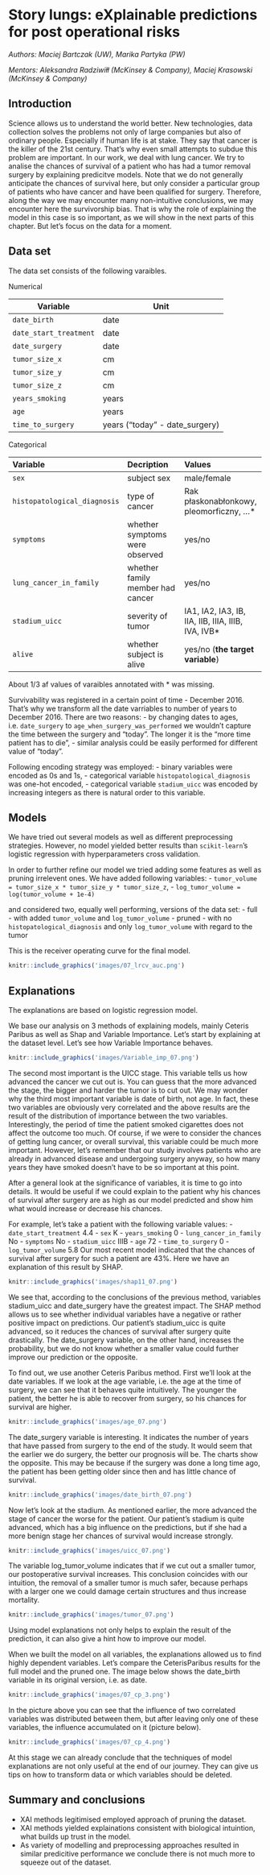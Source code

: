 # Story lungs: eXplainable predictions for post operational risks {#story-lungs}

*Authors: Maciej Bartczak (UW), Marika Partyka (PW)*

*Mentors: Aleksandra Radziwiłł (McKinsey & Company), Maciej Krasowski (McKinsey & Company)*




## Introduction 
 Science allows us to understand the world better. New technologies, data collection solves the problems not only of large companies but also of ordinary people. Especially if human life is at stake.
 They say that cancer is the killer of the 21st century. That's why even small attempts to subdue this problem are important. 
 In our work, we deal with lung cancer. We try to analise the chances of survival of a patient who has had a tumor removal surgery by explaining predicitve models. Note that we do not generally anticipate the chances of survival here, but only consider a particular group of patients who have cancer and have been qualified for surgery. Therefore, along the way we may encounter many non-intuitive conclusions, we may encounter here the survivorship bias. That is why the role of explaining the model in this case is so important, as we will show in the next parts of this chapter. But let's focus on the data for a moment.


## Data set 

The data set consists of the following varaibles.

Numerical

Variable | Unit
--- | ---
`date_birth` | date
`date_start_treatment` | date
`date_surgery` | date
`tumor_size_x` | cm
`tumor_size_y` | cm
`tumor_size_z` | cm
`years_smoking` | years
`age` | years
`time_to_surgery` | years ("today" - date_surgery)

Categorical

Variable | Decription | Values
:--- | :--- | :---
`sex` | subject sex | male/female
`histopatological_diagnosis` | type of cancer | Rak płaskonabłonkowy, pleomorficzny, ...*
`symptoms` | whether symptoms were observed | yes/no
`lung_cancer_in_family` | whether family member had cancer | yes/no
`stadium_uicc` | severity of tumor | IA1, IA2, IA3, IB, IIA, IIB, IIIA, IIIB, IVA, IVB*
`alive` | whether subject is alive | yes/no (**the target variable**)

About 1/3 af values of varaibles annotated with * was missing.

Survivability was registered in a certain point of time - December 2016. That's why we transform all the date varriables to number of years to December 2016. There are two reasons:
- by changing dates to ages, i.e. `date_surgery` to `age_when_surgery_was_performed` we wouldn't capture the time between the surgery and "today". The longer it is the "more time patient has to die", 
- similar analysis could be easily performed for different value of "today".

Following encoding strategy was employed:
- binary variables were encoded as 0s and 1s,
- categorical variable `histopatological_diagnosis` was one-hot encoded,
- categorical variable `stadium_uicc` was encoded by increasing integers as there is natural order to this variable.

## Models

We have tried out several models as well as different preprocessing strategies. However, no model yielded better results than `scikit-learn`'s logistic regression with hyperparameters cross validation. 

In order to further refine our model we tried adding some features as well as pruning irrelevent ones. We have added following variables:
- `tumor_volume = tumor_size_x * tumor_size_y * tumor_size_z`,
- `log_tumor_volume = log(tumor_volume + 1e-4)`

and considered two, equally well performing, versions of the data set:
- full - with added `tumor_volume` and `log_tumor_volume`
- pruned - with no `histopatological_diagnosis` and only `log_tumor_volume` with regard to the tumor

This is the receiver operating curve for the final model.
```r
knitr::include_graphics('images/07_lrcv_auc.png')
```


## Explanations
The explanations are based on logistic regression model. 

We base our analysis on 3 methods of explaining models, mainly Ceteris Paribus as well as Shap and Variable Importance. Let's start by explaining at the dataset level. Let's see how Variable Importance behaves.

```r
knitr::include_graphics('images/Variable_imp_07.png')
```

The second most important is the UICC stage. This variable tells us how advanced the cancer we cut out is. You can guess that the more advanced the stage, the bigger and harder the tumor is to cut out. We may wonder why the third most important variable is date of birth, not age. In fact, these two variables are obviously very correlated and the above results are the result of the distribution of importance between the two variables. Interestingly, the period of time the patient smoked cigarettes does not affect the outcome too much. Of course, if we were to consider the chances of getting lung cancer, or overall survival, this variable could be much more important. However, let's remember that our study involves patients who are already in advanced disease and undergoing surgery anyway, so how many years they have smoked doesn't have to be so important at this point.

After a general look at the significance of variables, it is time to go into details.  It would be useful if we could explain to the patient why his chances of survival after surgery are as high as our model predicted and show him what would increase or decrease his chances.

For example, let's take a patient with the following variable values: 
- `date_start_treatment` 4.4
- `sex` K
- `years_smoking` 0
- `lung_cancer_in_family` No
- `symptoms` No
- `stadium_uicc` IIIB
- `age` 72
- `time_to_surgery` 0
- `log_tumor_volume` 5.8
Our most recent model indicated that the chances of survival after surgery for such a patient are $43\%.$
Here we have an explanation of this result by SHAP.
```r
knitr::include_graphics('images/shap11_07.png')
```


We see that, according to the conclusions of the previous method, variables stadium_uicc and date_surgery have the greatest impact. The SHAP method allows us to see whether individual variables have a negative or rather positive impact on predictions. Our patient's stadium_uicc is quite advanced, so it reduces the chances of survival after surgery quite drastically. The date_surgery variable, on the other hand, increases the probability, but we do not know whether a smaller value could further improve our prediction or the opposite.

To find out, we use another Ceteris Paribus method. First we'll look at the date variables.
If we look at the age variable, i.e. the age at the time of surgery, we can see that it behaves quite intuitively. The younger the patient, the better he is able to recover from surgery, so his chances for survival are higher.

```r
knitr::include_graphics('images/age_07.png')
```



The date_surgery variable is interesting. It indicates the number of years that have passed from surgery to the end of the study. It would seem that the earlier we do surgery, the better our prognosis will be. The charts show the opposite. This may be because if the surgery was done a long time ago, the patient has been getting older since then and has little chance of survival.
```r
knitr::include_graphics('images/date_birth_07.png')
```



Now let's look at the stadium. As mentioned earlier, the more advanced the stage of cancer the worse for the patient. Our patient's stadium is quite advanced, which has a big influence on the predictions, but if she had a more benign stage her chances of survival would increase strongly.

```r
knitr::include_graphics('images/uicc_07.png')
```


The variable log_tumor_volume indicates that if we cut out a smaller tumor, our postoperative survival increases. This conclusion coincides with our intuition, the removal of a smaller tumor is much safer, because perhaps with a larger one we could damage certain structures and thus increase mortality.
```r
knitr::include_graphics('images/tumor_07.png')
```



 Using model explanations not only helps to explain the result of the prediction, it can also give a hint how to improve our model.
 
 When we built the model on all variables, the explanations allowed us to find highly dependent variables. Let's compare the CeterisParibus results for the full model and the pruned one. The image below shows the date_birth variable in its original version, i.e. as date.
 
```r
knitr::include_graphics('images/07_cp_3.png')
```
 In the picture above you can see that the influence of two correlated variables was distributed between them, but after leaving only one of these variables, the influence accumulated on it (picture below).
 
```r
knitr::include_graphics('images/07_cp_4.png')
```

At this stage we can already conclude that the techniques of model explanations are not only useful at the end of our journey. They can give us tips on how to transform data or which variables should be deleted.
 

## Summary and conclusions 

- XAI methods legitimised employed approach of pruning the dataset.
- XAI methods yielded explainations consistent with biological intuintion, what builds up trust in the model.
- As variety of modelling and preprocessing approaches resulted in similar predicitive performance we conclude there is not much more to squeeze out of the dataset.

